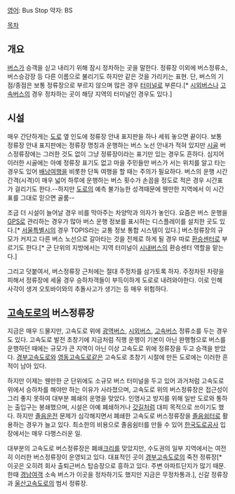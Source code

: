 [[영어]]: Bus Stop
약자: BS

[[목차]]

== 개요 ==
[[버스]]가 승객을 싣고 내리기 위해 잠시 정차하는 곳을 말한다. 정류장 이외에 버스정류소, 버스승강장 등 다른 이름으로 불리기도 하지만 같은 것을 가리키는 표현. 단, 버스의 기점/종점은 보통 정류장으로 부르지 않으며 많은 경우 [[터미널]]로 부른다.[* [[시외버스]]나 [[고속버스]]의 경우 정차하는 곳이 해당 지역의 터미널인 경우도 있다.]

== 시설 ==
매우 간단하게는 [[도로]] 옆 인도에 정류장 안내 표지판을 하나 세워 놓으면 끝이다. 보통 정류장 안내 표지판에는 정류장 명칭과 운행하는 버스 노선 안내가 적혀 있지만 [[시골]] 버스정류장에는 그러한 것도 없이 그냥 정류장이라는 표기만 있는 경우도 흔하다. 심지어 이러한 시골에는 아예 정류장 표기도 없고 마을 주민들만 버스가 서는 위치를 알고 타는 경우도 있어 [[배낭여행]]을 비롯한 단독 여행을 할 때는 주의가 필요하다. 버스의 운행 시간 간격(시격)이 매우 넓어 하루에 운행하는 버스 횟수가 손꼽을 정도로 적은 경우 시간표가 걸리기도 한다.--하지만 [[도로]]의 예측 불가능한 성격때문에 웬만한 지역에서 이 시간표를 그대로 믿으면 골룸--

조금 더 시설이 늘어날 경우 비를 막아주는 차양막과 의자가 놓인다. 요즘은 버스 운행을 [[GPS]]로 관리하는 경우가 많아 버스 운행 정보를 표시하는 디스플레이를 설치한 곳도 있다.[* [[서울특별시]]의 경우 TOPIS라는 교통 정보 통합 시스템이 있다.] 버스정류장의 규모가 커지고 다른 버스 노선으로 갈아타는 것을 전제로 하게 될 경우 따로 [[환승센터]]로 부르기도 한다.[* 군 단위의 지방에서는 지역 터미널이 [[시내버스]]의 환승센터 역할을 맡는다.]

그리고 덧붙여서, 버스정류장 근처에는 절대 주정차를 삼가토록 하자.
주정차된 차량을 피해서 정류장에 세울 경우 승하차객들이 부득이하게 도로로 내려와야한다. 이로 인해 사각이 생겨 오토바이와의 추돌사고가 생기는 등 매우 위험하다.

== [[고속도로]]의 버스정류장 ==
지금은 매우 드물지만, 고속도로 위에 [[광역버스]], [[시외버스]], [[고속버스]] 정류소를 두는 경우도 있다. 고속도로 발전 초창기에 지금처럼 직행 운행이 기본이 아닌 완행형으로 버스를 운행하던 때에는 규모가 큰 지역이 아닌 이상 고속도로 위에 정류장을 두고 승객을 받았다. [[경부고속도로]]와 [[영동고속도로]]같은 고속도로 초창기 시절에 만든 도로에는 이러한 흔적이 남아 있다.

하지만 이제는 웬만한 군 단위에도 소규모 버스 터미널을 두고 있어 과거처럼 고속도로 위에서 승하차를 해야만 하는 이유가 사라졌으며, 고속도로 위의 버스정류장은 접근성이 그리 좋지 못하여 대부분 폐쇄의 운명을 맞았다. 인명사고 방지를 위해 일반 도로와 통하는 출입구는 봉쇄했으며, 시설은 아예 폐쇄하거나 [[갓길]]처럼 대피 목적으로 쓰이기도 했다. 하지만 [[졸음운전]] 문제가 심각해지면서 폐쇄한 고속도로 버스정류장을 [[졸음쉼터]]로 활용하는 경우가 늘고 있다. 최소한의 비용으로 졸음쉼터를 만들 수 있어 [[한국도로공사]] 입장에서는 매우 다행스러운 일.

대부분의 고속도로 버스정류장은 폐쇄[[크리]]를 맞았지만, 수도권의 일부 지역에서는 여전히 이러한 버스정류장이 운영되고 있다. 대표적인 곳이 [[경부고속도로]]의 죽전 정류장[* 이곳은 오히려 회사 출퇴근버스 탑승장으로 흥하고 있다. 주변 아파트단지가 많기 때문. 한때 [[경남여객]] 소속 버스가 이곳을 정차하기도 했지만 지금은 무정차통과.], 신갈 정류장과 [[울산고속도로]]의 범서 정류장.
